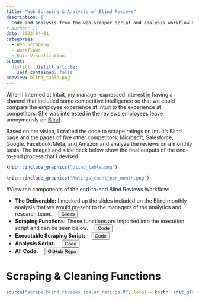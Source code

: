 ```yaml
---
title: "Web Scraping & Analysis of Blind Reviews"
description: |
  Code and analysis from the web-scraper script and analysis workflow that I created for the Blind Review listening channel for the Intuit People Analytics Team.
# author: []
date: 2022-04-01
categories: 
  - Web Scraping
  - Workflows
  - Data Visualization
output:
  distill::distill_article:
    self_contained: false
preview: blind_table.png
---
```


When I interned at Intuit, my manager expressed interest in having a channel that included some competitive intelligence so that we could compare the employee experience at Intuit to the experience at competitors. She was interested in the reviews employees leave anonymously on [Blind](https://www.teamblind.com/){target="_blank"}. 

Based on her vision, I crafted the code to scrape ratings on Intuit's Blind page and the pages of five other competitors: Microsoft, Salesforce, Google, Facebook/Meta, and Amazon and analyze the reviews on a monthly basis. The images and slide deck below show the final outputs of the end-to-end process that I devised. 

```r
knitr::include_graphics("blind_table.png")

```


```r
knitr::include_graphics("Ratings_count_per_month.png")

```

#View the components of the end-to-end Blind Reviews Workflow:

<p>
- **The Deliverable:** I mocked up the slides included on the Blind monthly analysis that we would present to the managers of the analytics and research team. <a href="https://docs.google.com/presentation/d/11vu7u_p9DwfU4wJlozWZ5LLzi8tjJLTNF8ulOwUAufg/edit?usp=sharing" style="margin-left: 1em"> <button class="btn btn-outline-dark"> <i class="fa-solid fa-file-powerpoint fa-lg"></i> Slides</button> </a>
- **Scraping Functions:** These functions are imported into the execution script and can be seen below. <a href="https://github.com/francine-stephens/blind_reviews/blob/main/scrape_blind_reviews_scalar_ratings.R" style="margin-left: 1em"> <button class="btn btn-outline-dark"> <i class="fa-solid fa-code"></i> Code</button> </a> 
- **Executable Scraping Script:** <a href="execute_blind_webscraper.html" style="margin-left: 1em"> <button class="btn btn-outline-dark"> <i class="fa-solid fa-code"></i> Code</button> </a> 
- **Analysis Script:** <a href="analyze_blind_reviews.html" style="margin-left: 1em"> <button class="btn btn-outline-dark"> <i class="fa-solid fa-code"></i> Code</button> </a> 
- **All Code:** <a href="https://github.com/francine-stephens/blind_reviews/tree/main" style="margin-left: 1em"> <button class="btn btn-outline-dark"> <i class="fab fa-github fa-lg"></i> GitHub Repo</button> </a>
</p>


# Scraping & Cleaning Functions


```r
source("scrape_blind_reviews_scalar_ratings.R", local = knitr::knit_global())
```

```r
```

